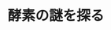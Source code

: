 ﻿---
title: "酵素の謎を探る"
category: "生命理工学院"
vol: "48"
interviewee: "吉田 賢右 "
url: ""
tags: []
pdf: "48-3.pdf"
facephoto: ""
career: ""
preface: "生物活動の本質とは生体内物質の相互作用、とりわけ酵素の反応である。ＡＴＰ合成酵素と分子シャペロンという二つの酵素から生物の本質を探究している吉田を訪れた。"
---
